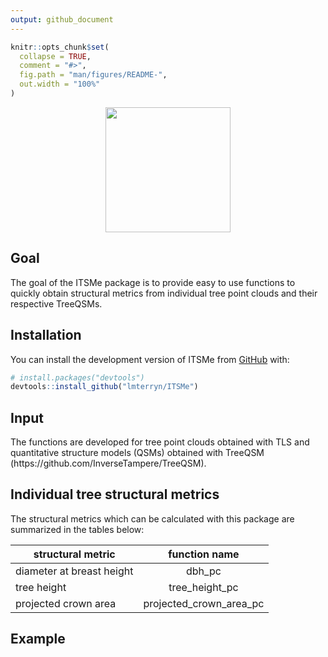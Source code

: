 ```yaml
---
output: github_document
---
```


<!-- README.md is generated from README.Rmd. Please edit that file -->

```r
knitr::opts_chunk$set(
  collapse = TRUE,
  comment = "#>",
  fig.path = "man/figures/README-",
  out.width = "100%"
)
```

<p align="center">
    <img src="man/figures/logo.png" height="200" >
</p>

<!-- badges: start -->
<!-- badges: end -->

## Goal

The goal of the ITSMe package is to provide easy to use functions to quickly 
obtain structural metrics from individual tree point clouds and their respective 
TreeQSMs. 

## Installation

You can install the development version of ITSMe from 
[GitHub](https://github.com/) with:

``` r
# install.packages("devtools")
devtools::install_github("lmterryn/ITSMe")
```
## Input

The functions are developed for tree point clouds obtained with TLS
and quantitative structure models (QSMs) obtained with TreeQSM 
(https://github.com/InverseTampere/TreeQSM).

## Individual tree structural metrics 

The structural metrics which can be calculated with this package are summarized 
in the tables below:

| structural metric             | function name              | 
| ------------------------------|:--------------------------:| 
| diameter at breast height     | dbh_pc                     | 
| tree height                   | tree_height_pc             |    
| projected crown area          | projected_crown_area_pc    |   

## Example
